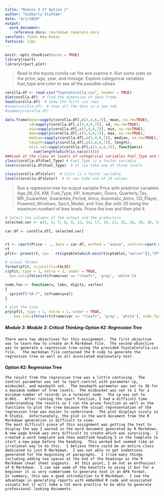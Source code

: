 ---
title: "Module 3 CT Option 2"
author: "Kimberly Statham"
date: "4/1/2020"
output: 
  word_document:
    reference_docx: rmarkdown template.docx
sansfont: Times New Roman
fontsize: 12pt
---

```{r setup, include=FALSE}
knitr::opts_chunk$set(echo = TRUE)
library(rpart)
library(rpart.plot)
```

>  Read in the toyota corolla car file and explore it.  Run some stats on the price, age, year, and mileage.  Explore  categorical variables fuel_type and color to see all the possible values

```{r}
corolla.df <- read.csv("ToyotaCorolla.csv", header = TRUE)
dim(corolla.df)  # find the dimension of data frame
head(corolla.df)  # show the first six rows
#View(corolla.df)  # show all the data in a new tab
#summary(corolla.df)

data.frame(mean=sapply(corolla.df[,c(3,4,6,7)], mean, na.rm=TRUE), 
           sd=sapply(corolla.df[,c(3,4,6,7)], sd, na.rm=TRUE), 
           min=sapply(corolla.df[,c(3,4,6,7)], min, na.rm=TRUE), 
           max=sapply(corolla.df[,c(3,4,6,7)], max, na.rm=TRUE), 
           median=sapply(corolla.df[,c(3,4,6,7)], median, na.rm=TRUE), 
           length=sapply(corolla.df[,c(3,4,6,7)], length),
           miss.val=sapply(corolla.df[,c(3,4,6,7)], function(x) 
             sum(length(which(is.na(x))))))
###Look at the class at levels of categorical variables Fuel_Type and Color
class(corolla.df$Fuel_Type) # Fuel_Type is a factor variable
levels(corolla.df$Fuel_Type)  # It can take one of three levels

class(corolla.df$Color)  # Color is a factor variable
levels(corolla.df$Color)  # It can take one of 10 values

```
>  Run a regression tree for output variable Price with predictor variables Age_08_04, KM, Fuel_Type, HP, Automatic, Doors, Quarterly_Tax, Mfr_Guarantee, Guarantee_Period, Airco, Automatic_Airco, CD_Player, Powered_Windows, Sport_Model, and Tow_Bar with 30 being the maximum numbert of tree levels.  Prune the tree and then plot it.
```{r}

# Select the columns of the output and the predictors
selected.var <- c(3, 4, 7, 8, 9, 12, 14, 17, 19, 21, 25, 26, 28, 30, 34, 39)

car.df <- corolla.df[, selected.var]


rt <- rpart(Price ~ ., data = car.df, method = "anova", control=rpart.control(cp=0.001, minbucket=1, maxdepth=30))
rt
pfit<- prune(rt, cp=   rt$cptable[which.min(rt$cptable[,"xerror"]),"CP"])

# visual format
format(pfit, scientific=FALSE)
c(pfit, type = 1, extra = 1, under = TRUE, 
  box.col=ifelse(rt$frame$var == "<leaf>", 'gray', 'white'))  

node.fun <- function(x, labs, digits, varlen)
{
  sprintf("%0.f", x$frame$yval)
}

# plot the tree
prp(pfit, type = 1, extra = 1, under = TRUE, 
    box.col=ifelse(rt$frame$var == "<leaf>", 'gray', 'white'), node.fun=node.fun)

```
  

##### Module 3: Module 3: Critical Thinking-Option #2: Regression Tree
	There were two objectives for this assignment.  The first objective was to learn how to create an R Markdown file.  The second objective was to generate a regression tree using the provided ToyotaCorolla.csv file.   The markdown file contained the R code to generate the regression tree as well as all associated explanatory text.


#### Option #2: Regression Tree
	The result from the regression tree was a little confusing.  The control parameter was set to rpart.control with parameter cp, minbucket, and maxdepth set.  The maxdepth parameter was set to 30 for a maximum number of tree levels.  The minbucket was set to 1 for a minimum number of records in a terminal node.  The cp was set to 0.001.   After running the rpart function, I had a difficult time understanding the results so I ran the prune function as well as the functions to plot the tree because the visual representation of the regression tree was easier to understand.  The plot displays nicely in R Studio.  Unfortunately, the plot in the word document from the R Markdown generation is difficult to view.  
	The most difficult piece of this assignment was getting the text to display the way I wanted in the word document generated by R Markdown.  A new page break was very difficult to create which was surprising.  I created a word template and then modified heading 5 in the template to start a new page before the heading.  This worked but seemed like an irrational way to do this.  I believe there could be an entire class dedicated to just R Markdown.  I was not able to get indentions generated for the beginning of paragraphs.  I tried many things including adding two spaces at the end of the headings as the R Markdown cheat sheet suggests.  At this point, I am not an enthusiast of R Markdown.  I can see some of the benefits to using it but for a beginner it is very cumbersome to generate text in an APA format.   
	In summary, this was a good introduction to R Markdown.  I see the advantage in generating reports with embedded R code and associated visuals but it will take a lot more practice to be able to generate professional looking documents. 


